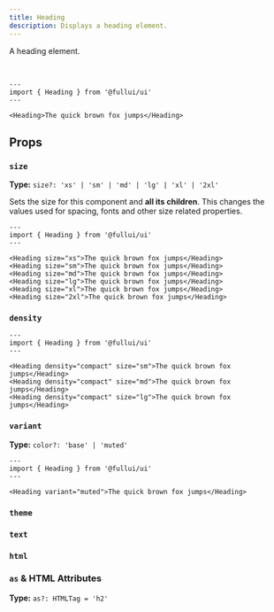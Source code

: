 ```yaml
---
title: Heading
description: Displays a heading element.
---
```



A heading element.

<br />

```astro live
---
import { Heading } from '@fullui/ui'
---

<Heading>The quick brown fox jumps</Heading>
```

## Props

### `size`

**Type:** `size?: 'xs' | 'sm' | 'md' | 'lg' | 'xl' | '2xl'`

Sets the size for this component and **all its children**. This changes the values used for spacing, fonts and other size related properties.

```astro live
---
import { Heading } from '@fullui/ui'
---

<Heading size="xs">The quick brown fox jumps</Heading>
<Heading size="sm">The quick brown fox jumps</Heading>
<Heading size="md">The quick brown fox jumps</Heading>
<Heading size="lg">The quick brown fox jumps</Heading>
<Heading size="xl">The quick brown fox jumps</Heading>
<Heading size="2xl">The quick brown fox jumps</Heading>
```

### `density`

<DensityProp />

```astro live
---
import { Heading } from '@fullui/ui'
---

<Heading density="compact" size="sm">The quick brown fox jumps</Heading>
<Heading density="compact" size="md">The quick brown fox jumps</Heading>
<Heading density="compact" size="lg">The quick brown fox jumps</Heading>
```

### `variant`

**Type:** `color?: 'base' | 'muted'`

<VariantProp />

```astro live
---
import { Heading } from '@fullui/ui'
---

<Heading variant="muted">The quick brown fox jumps</Heading>
```

### `theme`

<ThemeProp />

### `text`

<TextProp />

### `html`

<HtmlProp />

### `as` & HTML Attributes

**Type:** `as?: HTMLTag = 'h2'`

<AsProp />
